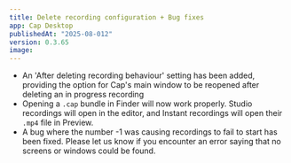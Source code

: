 ```yaml
---
title: Delete recording configuration + Bug fixes
app: Cap Desktop
publishedAt: "2025-08-012"
version: 0.3.65
image:
---
```


- An 'After deleting recording behaviour' setting has been added, providing the option for Cap's main window to be reopened after deleting an in progress recording
- Opening a `.cap` bundle in Finder will now work properly. Studio recordings will open in the editor, and Instant recordings will open their `.mp4` file in Preview.
- A bug where the number -1 was causing recordings to fail to start has been fixed. Please let us know if you encounter an error saying that no screens or windows could be found.
